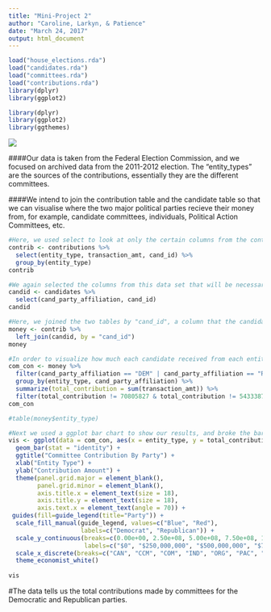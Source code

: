 ```yaml
---
title: "Mini-Project 2"
author: "Caroline, Larkyn, & Patience"
date: "March 24, 2017"
output: html_document
---
```


```r
load("house_elections.rda")
load("candidates.rda")
load("committees.rda")
load("contributions.rda")
library(dplyr)
library(ggplot2)
```

```r
library(dplyr)
library(ggplot2)
library(ggthemes)
```

![](http://www.mememaker.net/static/images/memes/4451528.jpg)




####Our data is taken from the Federal Election Commission, and we focused on archived data from the 2011-2012 election. The “entity_types” are the sources of the contributions, essentially they are the different committees.

####We intend to join the contribution table and the candidate table so that we can visualise where the two major political parties recieve their money from, for example, candidate committees, individuals, Political Action Committees, etc. 

```r
#Here, we used select to look at only the certain columns from the contributions table that will be necessary, including the cand_id which we will be using to join with the candidates table, the entity type, or where money is being contributed to, and the amount that was contributed, or the transaction amount.
contrib <- contributions %>%
  select(entity_type, transaction_amt, cand_id) %>%
  group_by(entity_type)
contrib 
```

```r
#We again selected the columns from this data set that will be necessary. We noticed that the contributions and candidates tables had the column "cand_id" in common. So, we needed the cand_id column to be selected in order to join, and we needed the data from the party affiliation column in order to visualize how much money was given to each party.
candid <- candidates %>%
  select(cand_party_affiliation, cand_id)
candid
```

```r
#Here, we joined the two tables by "cand_id", a column that the candidates table and contributions table had in common. We used a left join because we wanted to keep the data from the contributions table to remain, but wanted to add the candidate party affiliation data from the candidates table.
money <- contrib %>%
  left_join(candid, by = "cand_id")
money
```

```r
#In order to visualize how much each candidate received from each entity type, we first filtered out the two major political parties, democrat and republican, and then grouped by entity type and candidate party affiliation. Next, we summarized that total contribution was the sum of the transaction amounts from the previous table, and after tha we filtered out the values that were given by a blank entity type. 
com_con <- money %>%
  filter(cand_party_affiliation == "DEM" | cand_party_affiliation == "REP") %>%
  group_by(entity_type, cand_party_affiliation) %>%
  summarize(total_contribution = sum(transaction_amt)) %>%
  filter(total_contribution != 70805827 & total_contribution != 54333878)
com_con

#table(money$entity_type)
```


```r
#Next we used a ggplot bar chart to show our results, and broke the bar chart into the two polititcal parties. 
vis <- ggplot(data = com_con, aes(x = entity_type, y = total_contribution, fill = cand_party_affiliation)) +
  geom_bar(stat = "identity") +
  ggtitle("Committee Contribution By Party") +
  xlab("Entity Type") +
  ylab("Contribution Amount") +
  theme(panel.grid.major = element_blank(),
        panel.grid.minor = element_blank(),
        axis.title.x = element_text(size = 18),
        axis.title.y = element_text(size = 18),
        axis.text.x = element_text(angle = 70)) +
 guides(fill=guide_legend(title="Party")) +
  scale_fill_manual(guide_legend, values=c("Blue", "Red"), 
                    labels=c("Democrat", "Republican")) +
  scale_y_continuous(breaks=c(0.00e+00, 2.50e+08, 5.00e+08, 7.50e+08, 1.00e+09, 1.25e+09), 
                     labels=c("$0", "$250,000,000", "$500,000,000", "$750,000,000", "$1,000,000,000","$1,250,000,000")) +
  scale_x_discrete(breaks=c("CAN", "CCM", "COM", "IND", "ORG", "PAC", "PTY"), labels=c("Candidate", "Candidate Committee", "Committee", "Individual", "Organization", "Political Action Committee", "Party Organization")) +
  theme_economist_white()
  
vis
```
#The data tells us the total contributions made by committees for the Democratic and Republican parties.

```r

```


